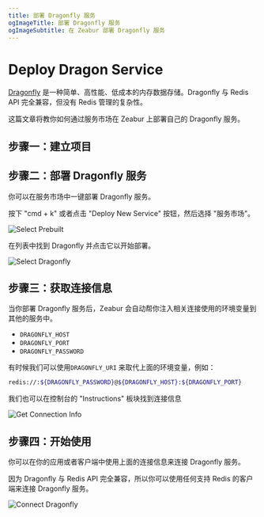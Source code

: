 ```yaml
---
title: 部署 Dragonfly 服务
ogImageTitle: 部署 Dragonfly 服务
ogImageSubtitle: 在 Zeabur 部署 Dragonfly 服务
---
```


# Deploy Dragon Service

[Dragonfly](https://www.dragonflydb.io/) 是一种简单、高性能、低成本的内存数据存储。Dragonfly 与 Redis API 完全兼容，但没有 Redis 管理的复杂性。

这篇文章将教你如何通过服务市场在 Zeabur 上部署自己的 Dragonfly 服务。

## 步骤一：建立项目

<CreateProject />

## 步骤二：部署 Dragonfly 服务

你可以在服务市场中一键部署 Dragonfly 服务。

按下 "cmd + k" 或者点击 "Deploy New Service" 按钮，然后选择 "服务市场"。

![Select Prebuilt](/deploy/common/select-prebuilt-service.en-US.png)

在列表中找到 Dragonfly 并点击它以开始部署。

![Select Dragonfly](/databases/dragonfly/deploy-dragonfly.en-US.png)

## 步骤三：获取连接信息

当你部署 Dragonfly 服务后，Zeabur 会自动帮你注入相关连接使用的环境变量到其他的服务中。

- `DRAGONFLY_HOST`
- `DRAGONFLY_PORT`
- `DRAGONFLY_PASSWORD`

有时候我们可以使用`DRAGONFLY_URI` 来取代上面的环境变量，例如：

```bash
redis://:${DRAGONFLY_PASSWORD}@${DRAGONFLY_HOST}:${DRAGONFLY_PORT}
```

我们也可以在控制台的 "Instructions" 板块找到连接信息

![Get Connection Info](/databases/dragonfly/connection-dragonfly.en-US.png)

## 步骤四：开始使用

你可以在你的应用或者客户端中使用上面的连接信息来连接 Dragonfly 服务。

因为 Dragonfly 与 Redis API 完全兼容，所以你可以使用任何支持 Redis 的客户端来连接 Dragonfly 服务。

![Connect Dragonfly](/databases/dragonfly/client-dragonfly.en-US.png)
